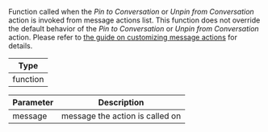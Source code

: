 Function called when the _Pin to Conversation_ or _Unpin from Conversation_ action is invoked from message actions list.
This function does not override the default behavior of the _Pin to Conversation_ or _Unpin from Conversation_ action.
Please refer to [the guide on customizing message actions](../../../../ui-cookbook/custom-message-actions.mdx) for details.

| Type     |
| -------- |
| function |

| Parameter | Description                     |
| --------- | ------------------------------- |
| message   | message the action is called on |
